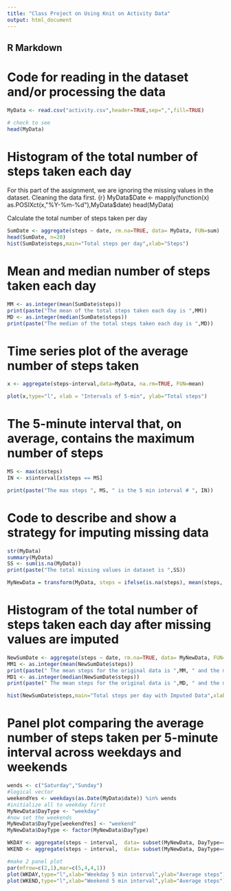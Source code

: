 ```yaml
---
title: "Class Project on Using Knit on Activity Data"
output: html_document
---
```



## R Markdown



# Code for reading in the dataset and/or processing the data


```r

MyData <- read.csv("activity.csv",header=TRUE,sep=",",fill=TRUE)

# check to see
head(MyData)
```

# Histogram of the total number of steps taken each day
For this part of the assignment, we are ignoring the missing values in the dataset. Cleaning the data first.
{r}
MyData$Date <- mapply(function(x) as.POSIXct(x,"%Y-%m-%d"),MyData$date) 
head(MyData)

Calculate the total number of steps taken per day
```r
SumDate <- aggregate(steps ~ date, rm.na=TRUE, data= MyData, FUN=sum)
head(SumDate, n=20)
hist(SumDate$steps,main="Total steps per day",xlab="Steps")
```

# Mean and median number of steps taken each day

```r
MM <- as.integer(mean(SumDate$steps))
print(paste("The mean of the total steps taken each day is ",MM))
MD <- as.integer(median(SumDate$steps))
print(paste("The median of the total steps taken each day is ",MD))
```

# Time series plot of the average number of steps taken

```r
x <- aggregate(steps~interval,data=MyData, na.rm=TRUE, FUN=mean)

plot(x,type="l", xlab = "Intervals of 5-min", ylab="Total steps")

```

# The 5-minute interval that, on average, contains the maximum number of steps
```r
MS <- max(x$steps)
IN <- x$interval[x$steps == MS]

print(paste("The max steps ", MS, " is the 5 min interval # ", IN))
```

# Code to describe and show a strategy for imputing missing data

```r
str(MyData)
summary(MyData)
SS <- sum(is.na(MyData))
print(paste("The total missing values in dataset is ",SS))

MyNewData = transform(MyData, steps = ifelse(is.na(steps), mean(steps, na.rm=TRUE), steps))
```
# Histogram of the total number of steps taken each day after missing values are imputed

```r
NewSumDate <- aggregate(steps ~ date, rm.na=TRUE, data= MyNewData, FUN=sum)
MM1 <- as.integer(mean(NewSumDate$steps))
print(paste(" The mean steps for the original data is ",MM, " and the mean for the imputed data is ",MM1))
MD1 <- as.integer(median(NewSumDate$steps))
print(paste(" The mean steps for the original data is ",MD, " and the mean for the imputed data is ",MD1))

hist(NewSumDate$steps,main="Total steps per day with Imputed Data",xlab="Steps")
```

# Panel plot comparing the average number of steps taken per 5-minute interval across weekdays and weekends

```r
wends <- c("Saturday","Sunday")
#logical vector
weekendYes <- weekdays(as.Date(MyData$date)) %in% wends
#initialize all to weekday first
MyNewData$DayType <- "weekday"
#now set the weekends
MyNewData$DayType[weekendYes] <- "weekend"
MyNewData$DayType <- factor(MyNewData$DayType)

WKDAY <- aggregate(steps ~ interval,  data= subset(MyNewData, DayType=="weekday"), mean)
WKEND <- aggregate(steps ~ interval,  data= subset(MyNewData, DayType=="weekend"), mean)

#make 2 panel plot
par(mfrow=c(2,1),mar=c(5,4,4,1))
plot(WKDAY,type="l",xlab="Weekday 5 min interval",ylab="Average steps")
plot(WKEND,type="l",xlab="Weekend 5 min interval",ylab="Average steps")

```





